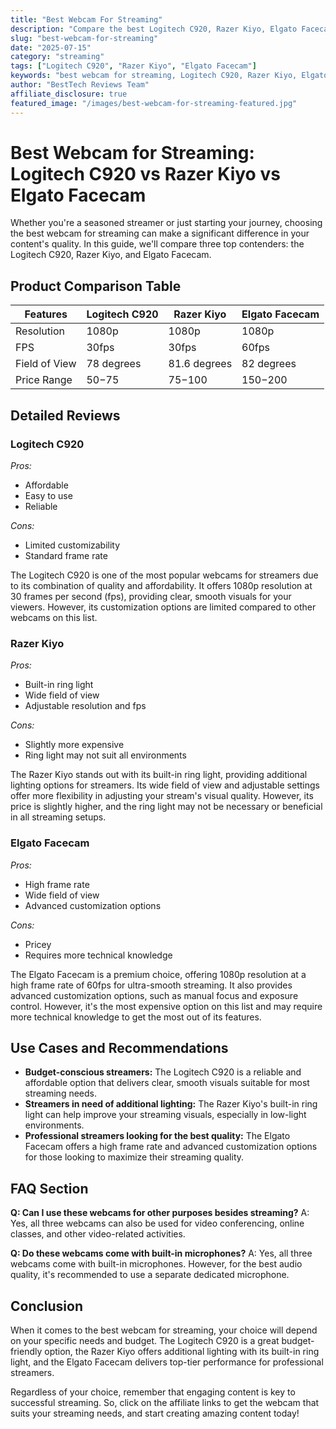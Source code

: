 ```yaml
---
title: "Best Webcam For Streaming"
description: "Compare the best Logitech C920, Razer Kiyo, Elgato Facecam and more. Find the perfect streaming with our detailed reviews and recommendations."
slug: "best-webcam-for-streaming"
date: "2025-07-15"
category: "streaming"
tags: ["Logitech C920", "Razer Kiyo", "Elgato Facecam"]
keywords: "best webcam for streaming, Logitech C920, Razer Kiyo, Elgato Facecam"
author: "BestTech Reviews Team"
affiliate_disclosure: true
featured_image: "/images/best-webcam-for-streaming-featured.jpg"
---
```


# Best Webcam for Streaming: Logitech C920 vs Razer Kiyo vs Elgato Facecam

Whether you're a seasoned streamer or just starting your journey, choosing the best webcam for streaming can make a significant difference in your content's quality. In this guide, we'll compare three top contenders: the Logitech C920, Razer Kiyo, and Elgato Facecam. 

## Product Comparison Table

| Features | Logitech C920 | Razer Kiyo | Elgato Facecam |
| --- | --- | --- | --- |
| Resolution | 1080p | 1080p | 1080p |
| FPS | 30fps | 30fps | 60fps |
| Field of View | 78 degrees | 81.6 degrees | 82 degrees |
| Price Range | $50-$75 | $75-$100 | $150-$200 |

## Detailed Reviews

### Logitech C920

*Pros:*
- Affordable
- Easy to use
- Reliable

*Cons:*
- Limited customizability
- Standard frame rate

The Logitech C920 is one of the most popular webcams for streamers due to its combination of quality and affordability. It offers 1080p resolution at 30 frames per second (fps), providing clear, smooth visuals for your viewers. However, its customization options are limited compared to other webcams on this list.

### Razer Kiyo

*Pros:*
- Built-in ring light
- Wide field of view
- Adjustable resolution and fps

*Cons:*
- Slightly more expensive
- Ring light may not suit all environments

The Razer Kiyo stands out with its built-in ring light, providing additional lighting options for streamers. Its wide field of view and adjustable settings offer more flexibility in adjusting your stream's visual quality. However, its price is slightly higher, and the ring light may not be necessary or beneficial in all streaming setups.

### Elgato Facecam

*Pros:*
- High frame rate
- Wide field of view
- Advanced customization options

*Cons:*
- Pricey
- Requires more technical knowledge

The Elgato Facecam is a premium choice, offering 1080p resolution at a high frame rate of 60fps for ultra-smooth streaming. It also provides advanced customization options, such as manual focus and exposure control. However, it's the most expensive option on this list and may require more technical knowledge to get the most out of its features.

## Use Cases and Recommendations

- **Budget-conscious streamers:** The Logitech C920 is a reliable and affordable option that delivers clear, smooth visuals suitable for most streaming needs.
- **Streamers in need of additional lighting:** The Razer Kiyo's built-in ring light can help improve your streaming visuals, especially in low-light environments.
- **Professional streamers looking for the best quality:** The Elgato Facecam offers a high frame rate and advanced customization options for those looking to maximize their streaming quality.

## FAQ Section

**Q: Can I use these webcams for other purposes besides streaming?**
A: Yes, all three webcams can also be used for video conferencing, online classes, and other video-related activities.

**Q: Do these webcams come with built-in microphones?**
A: Yes, all three webcams come with built-in microphones. However, for the best audio quality, it's recommended to use a separate dedicated microphone.

## Conclusion

When it comes to the best webcam for streaming, your choice will depend on your specific needs and budget. The Logitech C920 is a great budget-friendly option, the Razer Kiyo offers additional lighting with its built-in ring light, and the Elgato Facecam delivers top-tier performance for professional streamers.

Regardless of your choice, remember that engaging content is key to successful streaming. So, click on the affiliate links to get the webcam that suits your streaming needs, and start creating amazing content today!